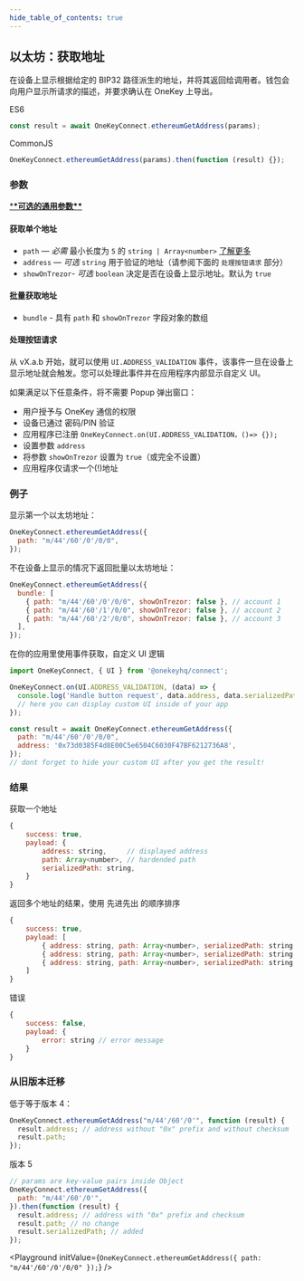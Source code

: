 ```yaml
---
hide_table_of_contents: true
---
```



## 以太坊：获取地址

在设备上显示根据给定的 BIP32 路径派生的地址，并将其返回给调用者。钱包会向用户显示所请求的描述，并要求确认在 OneKey 上导出。

ES6

```javascript
const result = await OneKeyConnect.ethereumGetAddress(params);
```

CommonJS

```javascript
OneKeyConnect.ethereumGetAddress(params).then(function (result) {});
```

### 参数

[\***\*可选的通用参数\*\***](./commonParams)

#### 获取单个地址

- `path` — _必需_ 最小长度为 `5` 的 `string | Array<number>` [了解更多](./path)
- `address` — _可选_ `string` 用于验证的地址（请参阅下面的 `处理按钮请求` 部分）
- `showOnTrezor`- _可选_ `boolean` 决定是否在设备上显示地址。默认为 `true`

#### 批量获取地址

- `bundle` - 具有 `path` 和 `showOnTrezor` 字段对象的数组

#### 处理按钮请求

从 vX.a.b 开始，就可以使用 `UI.ADDRESS_VALIDATION` 事件，该事件一旦在设备上显示地址就会触发。您可以处理此事件并在应用程序内部显示自定义 UI。

如果满足以下任意条件，将不需要 Popup 弹出窗口：

- 用户授予与 OneKey 通信的权限
- 设备已通过 密码/PIN 验证
- 应用程序已注册 `OneKeyConnect.on(UI.ADDRESS_VALIDATION，()=> {});`
- 设置参数 `address`
- 将参数 `showOnTrezor` 设置为 `true`（或完全不设置）
- 应用程序仅请求一个(!)地址

### 例子

显示第一个以太坊地址：

```javascript
OneKeyConnect.ethereumGetAddress({
  path: "m/44'/60'/0'/0/0",
});
```

不在设备上显示的情况下返回批量以太坊地址：

```javascript
OneKeyConnect.ethereumGetAddress({
  bundle: [
    { path: "m/44'/60'/0'/0/0", showOnTrezor: false }, // account 1
    { path: "m/44'/60'/1'/0/0", showOnTrezor: false }, // account 2
    { path: "m/44'/60'/2'/0/0", showOnTrezor: false }, // account 3
  ],
});
```

在你的应用里使用事件获取，自定义 UI 逻辑

```javascript
import OneKeyConnect, { UI } from '@onekeyhq/connect';

OneKeyConnect.on(UI.ADDRESS_VALIDATION, (data) => {
  console.log('Handle button request', data.address, data.serializedPath);
  // here you can display custom UI inside of your app
});

const result = await OneKeyConnect.ethereumGetAddress({
  path: "m/44'/60'/0'/0/0",
  address: '0x73d0385F4d8E00C5e6504C6030F47BF6212736A8',
});
// dont forget to hide your custom UI after you get the result!
```

### 结果

获取一个地址

```javascript
{
    success: true,
    payload: {
        address: string,     // displayed address
        path: Array<number>, // hardended path
        serializedPath: string,
    }
}
```

返回多个地址的结果，使用 先进先出 的顺序排序

```javascript
{
    success: true,
    payload: [
        { address: string, path: Array<number>, serializedPath: string }, // account 1
        { address: string, path: Array<number>, serializedPath: string }, // account 2
        { address: string, path: Array<number>, serializedPath: string }  // account 3
    ]
}
```

错误

```javascript
{
    success: false,
    payload: {
        error: string // error message
    }
}
```

### 从旧版本迁移

低于等于版本 4：

```javascript
OneKeyConnect.ethereumGetAddress("m/44'/60'/0'", function (result) {
  result.address; // address without "0x" prefix and without checksum
  result.path;
});
```

版本 5

```javascript
// params are key-value pairs inside Object
OneKeyConnect.ethereumGetAddress({
  path: "m/44'/60'/0'",
}).then(function (result) {
  result.address; // address with "0x" prefix and checksum
  result.path; // no change
  result.serializedPath; // added
});
```



<Playground
  initValue={`OneKeyConnect.ethereumGetAddress({
    path: "m/44'/60'/0'/0/0"
});`}
/>
